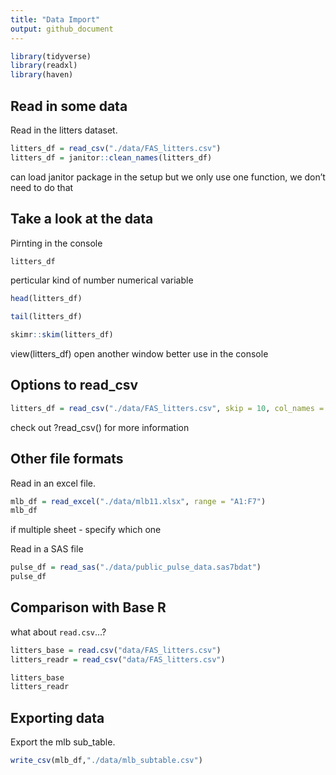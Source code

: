 ```yaml
---
title: "Data Import"
output: github_document
---
```


```r
library(tidyverse)
library(readxl)
library(haven)
```

## Read in some data

Read in the litters dataset.

```r
litters_df = read_csv("./data/FAS_litters.csv")
litters_df = janitor::clean_names(litters_df)
```
can load janitor package in the setup
but we only use one function, we don't need to do that


## Take a look at the data

Pirnting in the console 
```r
litters_df
```
<dbl> perticular kind of number
numerical variable

```r
head(litters_df)
```

```r
tail(litters_df)
```

```r
skimr::skim(litters_df)
```

view(litters_df)
open another window
better use in the console


##  Options to read_csv

```r
litters_df = read_csv("./data/FAS_litters.csv", skip = 10, col_names = FALSE, na = c("","NA",".","99999"))
```

check out ?read_csv() for more information

## Other file formats

Read in an excel file.

```r
mlb_df = read_excel("./data/mlb11.xlsx", range = "A1:F7")
mlb_df
```
if multiple sheet - specify which one

Read in a SAS file 

```r
pulse_df = read_sas("./data/public_pulse_data.sas7bdat")
pulse_df
```

## Comparison with Base R

what about `read.csv`...?

```r
litters_base = read.csv("data/FAS_litters.csv")
litters_readr = read_csv("data/FAS_litters.csv")

litters_base
litters_readr
```

## Exporting data

Export the mlb sub_table.

```r
write_csv(mlb_df,"./data/mlb_subtable.csv")
```

